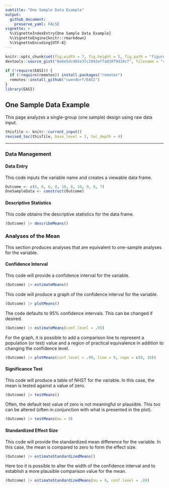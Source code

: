 ```yaml
---
subtitle: "One Sample Data Example"
output:
  github_document:
    preserve_yaml: FALSE
vignette: >
  %\VignetteIndexEntry{One Sample Data Example}
  %\VignetteEngine{knitr::rmarkdown}
  %\VignetteEncoding{UTF-8}
---
```


```r
knitr::opts_chunk$set(fig.width = 7, fig.height = 5, fig.path = "figures/", echo = TRUE, warning = FALSE, message = FALSE)
devtools::source_gist("8e6e5dc401e3fc1042ef7a030f9d19c7", filename = "revised_toc.R")
```

```r
if (!require(EASI)) {
  if (!require(remotes)) install.packages("remotes")
  remotes::install_github("cwendorf/EASI")
}
library(EASI)
```

## One Sample Data Example

This page analyzes a single-group (one sample) design using raw data input.

```r
thisfile <- knitr::current_input()
revised_toc(thisfile, base_level = 3, toc_depth = 4)
```

---

### Data Management

#### Data Entry

This code inputs the variable name and creates a viewable data frame.
```r
Outcome <- c(6, 8, 6, 8, 10, 8, 10, 9, 8, 7)
OneSampleData <- construct(Outcome)
```

#### Descriptive Statistics

This code obtains the descriptive statistics for the data frame.
```r
(Outcome) |> describeMeans()
```

### Analyses of the Mean

This section produces analyses that are equivalent to one-sample analyses for the variable.

#### Confidence Interval

This code will provide a confidence interval for the variable.
```r
(Outcome) |> estimateMeans()
```

This code will produce a graph of the confidence interval for the variable.
```r
(Outcome) |> plotMeans()
```

The code defaults to 95% confidence intervals. This can be changed if desired.
```r
(Outcome) |> estimateMeans(conf.level = .99)
```

For the graph, it is possible to add a comparison line to represent a population (or test) value and a region of practical equivalence in addition to changing the confidence level.
```r
(Outcome) |> plotMeans(conf.level = .99, line = 9, rope = c(8, 10))
```

#### Significance Test

This code will produce a table of NHST for the variable. In this case, the mean is tested against a value of zero.
```r
(Outcome) |> testMeans()
```

Often, the default test value of zero is not meaningful or plausible. This too can be altered (often in conjunction with what is presented in the plot).
```r
(Outcome) |> testMeans(mu = 9)
```

#### Standardized Effect Size

This code will provide the standardized mean difference for the variable. In this case, the mean is compared to zero to form the effect size.
```r
(Outcome) |> estimateStandardizedMeans()
```

Here too it is possible to alter the width of the confidence interval and to establish a more plausible comparison value for the mean.
```r
(Outcome) |> estimateStandardizedMeans(mu = 9, conf.level = .99)
```
